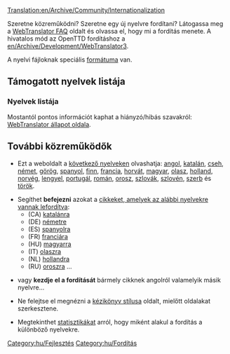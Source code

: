 [[Translation:en/Archive/Community/Internationalization]]


Szeretne közreműködni? Szeretne egy új nyelvre fordítani? Látogassa meg a [http://translator.openttd.org/en/faq WebTranslator FAQ] oldalt és olvassa el, hogy mi a fordítás menete. A hivatalos mód az OpenTTD fordításhoz a [[en/Archive/Development/WebTranslator3]].

A nyelvi fájloknak speciális [[en/Archive/Source/OpenTTDDevBlackBook/Format of langfiles|formátuma]] van.

=='''Támogatott nyelvek listája'''==

==='''Nyelvek listája'''===
Mostantól pontos információt kaphat a hiányzó/hibás szavakról:
[http://translator.openttd.org/status WebTranslator állapot oldala].

=='''További közreműködők'''==
*Ezt a weboldalt a [[:Category:en/Articles in other languages|következő nyelveken]] olvashatja: [[en/Main/Main Page|angol]], [[ca/Main/Pàgina principal|katalán]], [[cs/Main/Hlavní strana|cseh]], [[de/Main/Startseite|német]], [[el/Main/Κύρια πύλη|görög]], [[es/Main/Página principal|spanyol]], [[fi/Main/Etusivu|finn]], [[fr/Main/Accueil|francia]], [[hr/Main/Glavna stranica|horvát]], [[hu/Main/Kezdőlap|magyar]], [[it/Main/Pagina principale|olasz]], [[nl/Main/Hoofdpagina|holland]], [[no/Main/Forside|norvég]], [[pl/Main/Strona główna|lengyel]], [[pt/Main/Página principal|portugál]], [[ro/Main/Pagina principală|román]], [[ru/Main/Главная страница|orosz]], [[sk/Main/Hlavná stránka|szlovák]], [[sl/Main/Glavna stran|szlovén]], [[sr/Main/Glavna strana|szerb]] és [[tr/Main/Ana sayfa|török]].

*Segíthet '''befejezni''' azokat a [[en/articles are being translated into other languages|cikkeket, amelyek az alábbi nyelvekre vannak lefordítva]]:
**(CA) [[:Category:ca/Articles traduint-se al català|katalánra]]
**(DE) [[:Category:de/Artikel, welche in die deutsche Sprache übersetzt werden|németre]]
**(ES) [[:Category:es/Artículos que se están traduciendo al español|spanyolra]]
**(FR) [[:Category:fr/À traduire en français|franciára]]
**(HU) [[:Category:hu/Fordításban|magyarra]]
**(IT) [[:Category:it/Articoli in fase di traduzione|olaszra]]
**(NL) [[:Category:nl/Artikelen die worden vertaald|hollandra]]
**(RU) [[:Category:ru/Статьи, которые в настоящее время переводятся на русский язык|oroszra]] ...

*vagy '''kezdje el a fordítását''' bármely cikknek angolról valamelyik másik nyelvre...

*Ne felejtse el megnézni a [[en/Main/Manual of Style#Non-english_pages|kézikönyv stílusa]] oldalt, mielőtt oldalakat szerkesztene.

*Megtekinthet [[:Category:en/Other languages|statisztikákat]] arról, hogy miként alakul a fordítás a különböző nyelvekre.

[[Category:hu/Fejlesztés]][[Category:hu/Fordítás]]